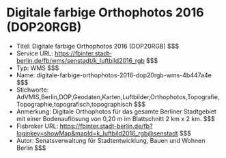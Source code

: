 # Digitale farbige Orthophotos 2016 (DOP20RGB)
- Titel: Digitale farbige Orthophotos 2016 (DOP20RGB) $$$
- Service URL: https://fbinter.stadt-berlin.de/fb/wms/senstadt/k_luftbild2016_rgb $$$
- Typ: WMS $$$
- Name: digitale-farbige-orthophotos-2016-dop20rgb-wms-4b447a4e $$$
- Stichworte: AdVMIS,Berlin,DOP,Geodaten,Karten,Luftbilder,Orthophotos,Topografie,Topographie,topografisch,topographisch $$$
- Anmerkung: Digitale Orthophotos für das gesamte Berliner Stadtgebiet mit einer Bodenauflösung von 0,20 m im Blattschnitt 2 km x 2 km. $$$
- Fisbroker URL: https://fbinter.stadt-berlin.de/fb?loginkey=showMap&mapId=k_luftbild2016_rgb@senstadt $$$
- Autor: Senatsverwaltung für Stadtentwicklung, Bauen und Wohnen Berlin $$$
